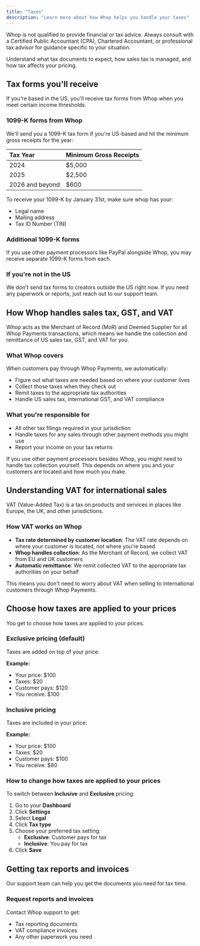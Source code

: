 ```yaml
---
title: "Taxes"
description: "Learn more about how Whop helps you handle your taxes"
---
```


<Warning>
  Whop is not qualified to provide financial or tax advice. Always consult with a Certified Public Accountant (CPA), Chartered Accountant, or professional tax advisor for guidance specific to your situation.
</Warning>

Understand what tax documents to expect, how sales tax is managed, and how tax affects your pricing.

## Tax forms you'll receive

If you're based in the US, you'll receive tax forms from Whop when you meet certain income thresholds.

### 1099-K forms from Whop

We'll send you a 1099-K tax form if you're US-based and hit the minimum gross receipts for the year:

| Tax Year        | Minimum Gross Receipts |
| :-------------- | :--------------------- |
| 2024            | \$5,000                |
| 2025            | \$2,500                |
| 2026 and beyond | \$600                  |

To receive your 1099-K by January 31st, make sure whop has your:

- Legal name
- Mailing address
- Tax ID Number (TIN)

### Additional 1099-K forms

If you use other payment processors like PayPal alongside Whop, you may receive separate 1099-K forms from each.

### If you're not in the US

We don't send tax forms to creators outside the US right now. If you need any paperwork or reports, just reach out to our support team.

## How Whop handles sales tax, GST, and VAT

Whop acts as the Merchant of Record (MoR) and Deemed Supplier for all Whop Payments transactions, which means we handle the collection and remittance of US sales tax, GST, and VAT for you.

### What Whop covers

When customers pay through Whop Payments, we automatically:

- Figure out what taxes are needed based on where your customer lives
- Collect those taxes when they check out
- Remit taxes to the appropriate tax authorities
- Handle US sales tax, international GST, and VAT compliance

### What you're responsible for

- All other tax filings required in your jurisdiction
- Handle taxes for any sales through other payment methods you might use
- Report your income on your tax returns

<Info>
  If you use other payment processors besides Whop, you might need to handle tax collection yourself. This depends on where you and your customers are located and how much you make.
</Info>

## Understanding VAT for international sales

VAT (Value-Added Tax) is a tax on products and services in places like Europe, the UK, and other jurisdictions.

### How VAT works on Whop

- **Tax rate determined by customer location**: The VAT rate depends on where your customer is located, not where you're based
- **Whop handles collection**: As the Merchant of Record, we collect VAT from EU and UK customers
- **Automatic remittance**: We remit collected VAT to the appropriate tax authorities on your behalf

This means you don't need to worry about VAT when selling to international customers through Whop Payments.

## Choose how taxes are applied to your prices

You get to choose how taxes are applied to your prices.

### Exclusive pricing (default)

Taxes are added on top of your price:

**Example:**

- Your price: \$100
- Taxes: \$20
- Customer pays: \$120
- You receive: \$100

### Inclusive pricing

Taxes are included in your price:

**Example:**

- Your price: \$100
- Taxes: \$20
- Customer pays: \$100
- You receive: \$80

### How to change how taxes are applied to your prices

To switch between **Inclusive** and **Exclusive** pricing:

1. Go to your **Dashboard**
2. Click **Settings**
3. Select **Legal**
4. Click **Tax type**
5. Choose your preferred tax setting:
   - **Exclusive**: Customer pays for tax
   - **Inclusive**: You pay for tax
6. Click **Save**

## Getting tax reports and invoices

Our support team can help you get the documents you need for tax time.

### Request reports and invoices

Contact Whop support to get:

- Tax reporting documents
- VAT compliance invoices
- Any other paperwork you need